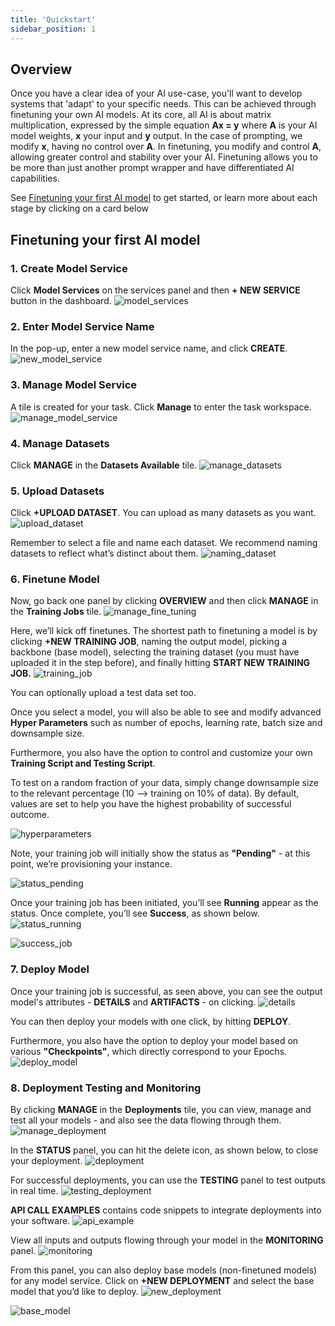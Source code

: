 ```yaml
---
title: 'Quickstart'
sidebar_position: 1
---
```


## Overview
Once you have a clear idea of your AI use-case, you'll want to develop systems that 'adapt' to your specific needs.
This can be achieved through finetuning your own AI models. At its core, all AI is about matrix multiplication, expressed by the simple equation **Ax = y** where **A** is your AI model weights, **x** your input and **y** output.
In the case of prompting, we modify **x**, having no control over **A**. In finetuning, you modify and control **A**, allowing greater control and stability over your AI.
Finetuning allows you to be more than just another prompt wrapper and have differentiated AI capabilities. 

See [Finetuning your first AI model](#finetuning-your-first-ai-model) to get started, or learn more about each stage by clicking on a card below


## Finetuning your first AI model

### **1. Create Model Service**
Click **Model Services** on the services panel and then **+ NEW SERVICE** button in the dashboard.
![model_services](/img/quickstart/model_services.png)
### **2. Enter Model Service Name** 
  In the pop-up, enter a new model service name, and click **CREATE**.
![new_model_service](/img/quickstart/new_model_service.png)


### **3. Manage Model Service**
A tile is created for your task. Click **Manage** to enter the task workspace.
![manage_model_service](/img/quickstart/manage_model_service.png)


### **4. Manage Datasets** 
Click **MANAGE** in the **Datasets Available** tile.
![manage_datasets](/img/quickstart/manage_datasets.png)


### **5. Upload Datasets** 
Click **+UPLOAD DATASET**. You can upload as many datasets as you want.
![upload_dataset](/img/quickstart/upload_dataset.png)

Remember to select a file and name each dataset. We recommend naming datasets to reflect what’s distinct about them.
![naming_dataset](/img/quickstart/naming_dataset.png)

### **6. Finetune Model** 
Now, go back one panel by clicking **OVERVIEW** and then click **MANAGE** in the **Training Jobs** tile.
![manage_fine_tuning](/img/quickstart/manage_fine_tuning.png)

Here, we’ll kick off finetunes. The shortest path to finetuning a model is by clicking **+NEW TRAINING JOB**, naming the output model, picking a backbone (base model), selecting the training dataset (you must have uploaded it in the step before), and finally hitting **START NEW TRAINING JOB.**
![training_job](/img/quickstart/training_job.png)

You can optionally upload a test data set too.

Once you select a model, you will also be able to see and modify advanced **Hyper Parameters** such as number of epochs, learning rate, batch size and downsample size.

Furthermore, you also have the option to control and customize your own **Training Script and Testing Script**.

To test on a random fraction of your data, simply change downsample size to the relevant percentage (10 —> training on 10% of data). By default, values are set to help you have the highest probability of successful outcome.

![hyperparameters](/img/quickstart/hyperparameters.png)

Note, your training job will initially show the status as **"Pending"** - at this point, we’re provisioning your instance.

![status_pending](/img/quickstart/status_pending.png)

Once your training job has been initiated, you’ll see **Running** appear as the status. Once complete, you’ll see **Success**, as shown below.
![status_running](/img/quickstart/status_running.png)

![success_job](/img/quickstart/success_job.png)

### **7. Deploy Model** 
Once your training job is successful, as seen above, you can see the output model's attributes - **DETAILS** and **ARTIFACTS** - on clicking.
![details](/img/quickstart/details.png)

You can then deploy your models with one click, by hitting **DEPLOY**.

Furthermore, you also have the option to deploy your model based on various **"Checkpoints"**, which directly correspond to your Epochs.
![deploy_model](/img/quickstart/deploy_model.png)


### **8. Deployment Testing and Monitoring** 
By clicking **MANAGE** in the **Deployments** tile, you can view, manage and test all your models - and also see the data flowing through them.
![manage_deployment](/img/quickstart/manage_deployment.png)

In the **STATUS** panel, you can hit the delete icon, as shown below, to close your deployment.
![deployment](/img/quickstart/deployment.png)

For successful deployments, you can use the **TESTING** panel to test outputs in real time.
![testing_deployment](/img/quickstart/testing_deployment.png)

**API CALL EXAMPLES** contains code snippets to integrate deployments into your software.
![api_example](/img/quickstart/api_example.png)

View all inputs and outputs flowing through your model in the **MONITORING** panel.
![monitoring](/img/quickstart/monitoring.png)

From this panel, you can also deploy base models (non-finetuned models) for any model service. Click on **+NEW DEPLOYMENT** and select the base model that you’d like to deploy.
![new_deployment](/img/quickstart/new_deployment.png)

![base_model](/img/quickstart/base_model.png)